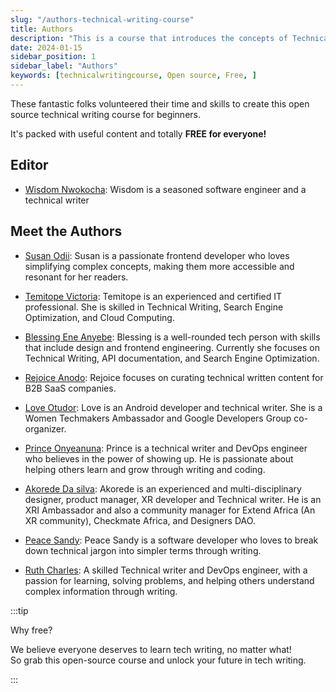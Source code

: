 ```yaml
---
slug: "/authors-technical-writing-course"
title: Authors
description: "This is a course that introduces the concepts of Technical writing to beginners"
date: 2024-01-15
sidebar_position: 1
sidebar_label: "Authors"
keywords: [technicalwritingcourse, Open source, Free, ]
---
```




These fantastic folks volunteered their time and skills to create this open source technical writing course for beginners.


It's packed with useful content and totally **FREE for everyone!**


## Editor


- [Wisdom Nwokocha](https://www.linkedin.com/in/joklinztech): Wisdom is a seasoned software engineer and a technical writer


## Meet the Authors


- [Susan Odii](https://www.linkedin.com/in/susanodiifrontenddeveloper/): Susan is a passionate frontend developer who loves simplifying complex concepts, making them more accessible and resonant for her readers.


- [Temitope Victoria](https://www.linkedin.com/in/temitope-victoria/): Temitope is an experienced and certified IT professional. She is skilled in Technical Writing, Search Engine Optimization, and Cloud Computing.


- [Blessing Ene Anyebe](https://www.linkedin.com/in/anyebe-blessing-ene-kwennb/): Blessing is a well-rounded tech person with skills that include design and frontend engineering. Currently she focuses on Technical Writing, API documentation, and Search Engine Optimization.


- [Rejoice Anodo](https://linktr.ee/rejoiceanodo): Rejoice focuses on curating technical written content for B2B SaaS companies.


- [Love Otudor](https://www.linkedin.com/in/loveotudor/): Love is an Android developer and technical writer. She is a Women Techmakers Ambassador and Google Developers Group co-organizer.


- [Prince Onyeanuna](https://www.linkedin.com/in/prince-onyeanuna-607352246/): Prince is a technical writer and DevOps engineer who believes in the power of showing up. He is passionate about helping others learn and grow through writing and coding.


- [Akorede Da silva](https://www.linkedin.com/in/akorede-dasilva/): Akorede is an experienced and multi-disciplinary designer, product manager, XR developer and Technical writer. He is an XRI Ambassador and also a community manager for Extend Africa (An XR community), Checkmate Africa, and Designers DAO.


- [Peace Sandy](https://www.linkedin.com/in/peace-sandy-bb7a691b0/): Peace Sandy is a software developer who loves to break down technical jargon into simpler terms through writing.


- [Ruth Charles](https://www.linkedin.com/in/ruthycharles): A skilled Technical writer and DevOps engineer, with a passion for learning, solving problems, and helping others understand complex information through writing.


:::tip

Why free?

We believe everyone deserves to learn tech writing, no matter what!  
So grab this open-source course and unlock your future in tech writing.

:::

